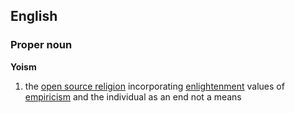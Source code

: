 ==English==

=== Proper noun ===
'''Yoism'''

# the [[open source religion]] incorporating [[enlightenment]] values of [[empiricism]] and the individual as an end not a means